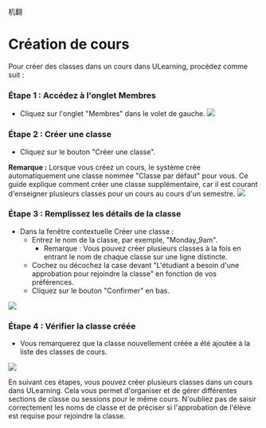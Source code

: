 机翻
# Création de cours 

 Pour créer des classes dans un cours dans ULearning, procédez comme suit : 
 
 ### Étape 1 : Accédez à l'onglet Membres 
 - Cliquez sur l'onglet "Membres" dans le volet de gauche. 
 ![]( /img/utest/teacher/appendix05.png) 
 
 ### Étape 2 : Créer une classe 
 - Cliquez sur le bouton "Créer une classe". 
 
 **Remarque :** Lorsque vous créez un cours, le système crée automatiquement une classe nommée "Classe par défaut" pour vous. Ce guide explique comment créer une classe supplémentaire, car il est courant d'enseigner plusieurs classes pour un cours au cours d'un semestre. 
 ![]( /img/utest/teacher/appendix06.png) 
 
 ### Étape 3 : Remplissez les détails de la classe 
 - Dans la fenêtre contextuelle Créer une classe : 
     - Entrez le nom de la classe, par exemple, "Monday_9am". 
         - Remarque : Vous pouvez créer plusieurs classes à la fois en entrant le nom de chaque classe sur une ligne distincte. 
     - Cochez ou décochez la case devant "L'étudiant a besoin d'une approbation pour rejoindre la classe" en fonction de vos préférences. 
     - Cliquez sur le bouton "Confirmer" en bas. 
 
 ![]( /img/utest/enseignant/annexe07.png) 
 
 ### Étape 4 : Vérifier la classe créée 
 - Vous remarquerez que la classe nouvellement créée a été ajoutée à la liste des classes de cours. 
 
 ![]( /img/utest/enseignant/annexe08.png) 
 
 En suivant ces étapes, vous pouvez créer plusieurs classes dans un cours dans ULearning. Cela vous permet d'organiser et de gérer différentes sections de classe ou sessions pour le même cours. N'oubliez pas de saisir correctement les noms de classe et de préciser si l'approbation de l'élève est requise pour rejoindre la classe.
